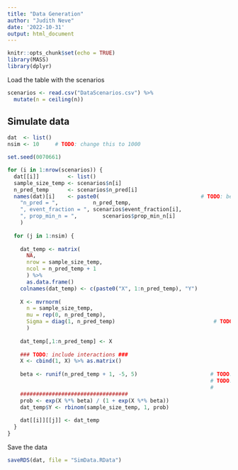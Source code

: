 ```yaml
---
title: "Data Generation"
author: "Judith Neve"
date: '2022-10-31'
output: html_document
---
```


```r
knitr::opts_chunk$set(echo = TRUE)
library(MASS)
library(dplyr)
```

Load the table with the scenarios

```r
scenarios <- read.csv("DataScenarios.csv") %>%
  mutate(n = ceiling(n))
```

## Simulate data

```r
dat  <- list()
nsim <- 10     # TODO: change this to 1000
```

```r
set.seed(0070661)

for (i in 1:nrow(scenarios)) {
  dat[[i]]         <- list()
  sample_size_temp <- scenarios$n[i]
  n_pred_temp      <- scenarios$n_pred[i]
  names(dat)[i]    <- paste0(                                # TODO: better way to keep a note of the scenario?
    "n_pred = ",           n_pred_temp,
    ", event_fraction = ", scenarios$event_fraction[i],
    ", prop_min_n = ",        scenarios$prop_min_n[i]
    )
  
  for (j in 1:nsim) {
    
    dat_temp <- matrix(
      NA,
      nrow = sample_size_temp,
      ncol = n_pred_temp + 1
      ) %>%
      as.data.frame()
    colnames(dat_temp) <- c(paste0("X", 1:n_pred_temp), "Y")
    
    X <- mvrnorm(
      n = sample_size_temp,
      mu = rep(0, n_pred_temp),
      Sigma = diag(1, n_pred_temp)                               # TODO: should I include covariance??
      )
    
    dat_temp[,1:n_pred_temp] <- X
    
    ### TODO: include interactions ###
    X <- cbind(1, X) %>% as.matrix()
  
    beta <- runif(n_pred_temp + 1, -5, 5)                       # TODO: how do I set this and this intercept to ensure an AUC of 0.8 (or some other number)
                                                                # TODO: should I simulate new parameters for each dataset? or for each scenario?
                                                                #       I assume this is calculated using the event fraction? How?
    ##################################
    prob <- exp(X %*% beta) / (1 + exp(X %*% beta))
    dat_temp$Y <- rbinom(sample_size_temp, 1, prob)
    
    dat[[i]][[j]] <- dat_temp
  }
}
```

Save the data

```r
saveRDS(dat, file = "SimData.RData")
```


